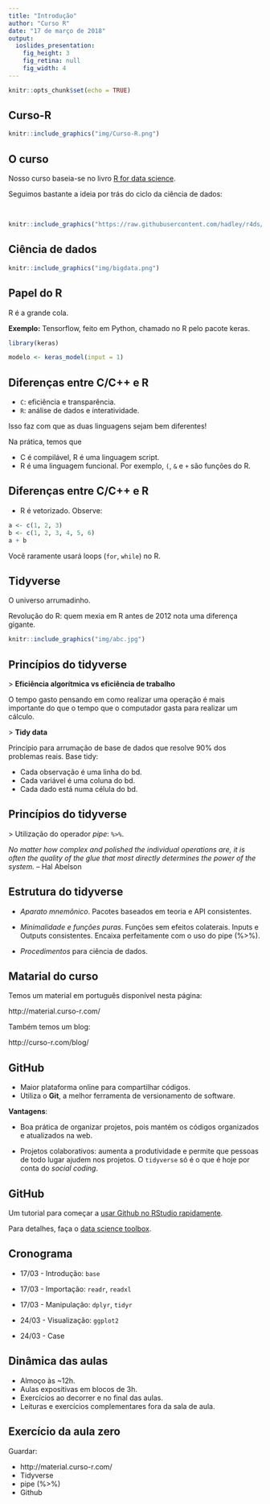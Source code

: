 ```yaml
---
title: "Introdução"
author: "Curso R"
date: "17 de março de 2018"
output: 
  ioslides_presentation: 
    fig_height: 3
    fig_retina: null
    fig_width: 4
---
```


```r
knitr::opts_chunk$set(echo = TRUE)
```

## Curso-R

```r
knitr::include_graphics("img/Curso-R.png")
```

## O curso

Nosso curso baseia-se no livro [R for data science](http://r4ds.had.co.nz).

Seguimos bastante a ideia por trás do ciclo da ciência de dados:

<br>

```r
knitr::include_graphics("https://raw.githubusercontent.com/hadley/r4ds/master/diagrams/data-science.png")
```

## Ciência de dados

```r
knitr::include_graphics("img/bigdata.png")
```

## Papel do R

R é a grande cola.

**Exemplo:** Tensorflow, feito em Python, chamado no R pelo pacote keras.

```r
library(keras)

modelo <- keras_model(input = 1)
```

## Diferenças entre C/C++ e R

- `C`: eficiência e transparência.
- `R`: análise de dados e interatividade. 

Isso faz com que as duas linguagens sejam bem diferentes!

Na prática, temos que

- C é compilável, R é uma linguagem script.
- R é uma linguagem funcional. Por exemplo, `(`, `&` e `+` são funções do R.


## Diferenças entre C/C++ e R

- R é vetorizado. Observe:

```r
a <- c(1, 2, 3)
b <- c(1, 2, 3, 4, 5, 6)
a + b 
```

Você raramente usará loops (`for`, `while`) no R.

## Tidyverse

O universo arrumadinho.

Revolução do R: quem mexia em R antes de 2012 nota uma diferença gigante.

```r
knitr::include_graphics("img/abc.jpg")
```

## Princípios do tidyverse

\> **Eficiência algorítmica vs eficiência de trabalho**

O tempo gasto pensando em como realizar uma operação é mais importante do que o tempo que o computador gasta para realizar um cálculo.

\> **Tidy data**

Princípio para arrumação de base de dados que resolve 90% dos problemas reais. Base tidy:

- Cada observação é uma linha do bd.
- Cada variável é uma coluna do bd.
- Cada dado está numa célula do bd.


## Princípios do tidyverse

\> Utilização do operador *pipe*: `%>%`.

*No matter how complex and polished the individual operations are, it is often the quality of the glue that most directly determines the power of the system.* -- Hal Abelson

## Estrutura do tidyverse

- *Aparato mnemônico*. Pacotes baseados em teoria e API consistentes.

- *Minimalidade e funções puras*. Funções sem efeitos colaterais. Inputs e Outputs consistentes. Encaixa perfeitamente com o uso do pipe (%>%).

- *Procedimentos* para ciência de dados.

## Matarial do curso

Temos um material em português disponível nesta página:

http://material.curso-r.com/

Também temos um blog:

http://curso-r.com/blog/

## GitHub

- Maior plataforma online para compartilhar códigos. 
- Utiliza o **Git**, a melhor ferramenta de versionamento de software.

**Vantagens**:

-  Boa prática de organizar projetos, pois mantém os códigos organizados e atualizados na web.

-  Projetos colaborativos: aumenta a produtividade e permite que pessoas de todo lugar ajudem nos projetos. O `tidyverse` só é o que é hoje por conta do *social coding*.


## GitHub

Um tutorial para começar a [usar Github no RStudio rapidamente](http://curso-r.com/blog/2017/07/17/2017-07-17-rstudio-e-github/). 

Para detalhes, faça o [data science toolbox](https://www.coursera.org/learn/data-scientists-tools).

## Cronograma

* 17/03 - Introdução: `base`

* 17/03 - Importação: `readr`, `readxl`

* 17/03 - Manipulação: `dplyr`, `tidyr`

* 24/03 - Visualização: `ggplot2`

* 24/03 - Case


## Dinâmica das aulas

- Almoço às ~12h.
- Aulas expositivas em blocos de 3h.
- Exercícios ao decorrer e no final das aulas.
- Leituras e exercícios complementares fora da sala de aula.

## Exercício da aula zero

Guardar:

- http://material.curso-r.com/
- Tidyverse
- pipe (%>%)
- Github
